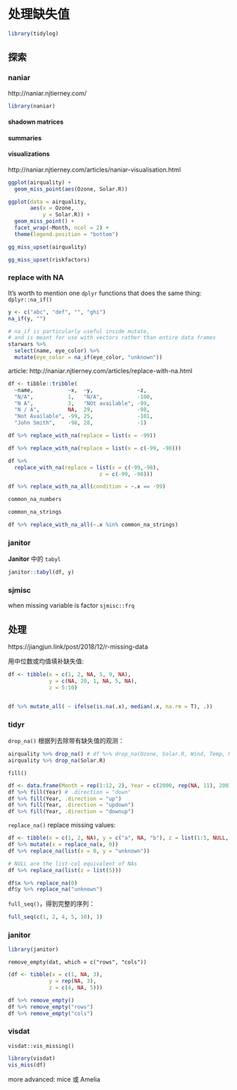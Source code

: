 

# 处理缺失值  {#missing-values}  

```r
library(tidylog)
```



## 探索  {#explore-missing}  

### naniar   

http://naniar.njtierney.com/

```r
library(naniar)
```

#### shadown matrices  

#### summaries

#### visualizations     

http://naniar.njtierney.com/articles/naniar-visualisation.html

```r
ggplot(airquality) + 
  geom_miss_point(aes(Ozone, Solar.R))
```

```r
ggplot(data = airquality,
       aes(x = Ozone,
           y = Solar.R)) + 
  geom_miss_point() + 
  facet_wrap(~Month, ncol = 2) + 
  theme(legend.position = "bottom")
```



```r
gg_miss_upset(airquality)
```

```r
gg_miss_upset(riskfactors)
```


### replace with NA  

It's worth to mention one `dplyr` functions that does the same thing:  
`dplyr::na_if()`

```r
y <- c("abc", "def", "", "ghi")
na_if(y, "")
```

```r
# na_if is particularly useful inside mutate,
# and is meant for use with vectors rather than entire data frames
starwars %>%
  select(name, eye_color) %>%
  mutate(eye_color = na_if(eye_color, "unknown"))
```



article: http://naniar.njtierney.com/articles/replace-with-na.html  

```r
df <- tibble::tribble(
  ~name,           ~x,  ~y,              ~z,  
  "N/A",           1,   "N/A",           -100, 
  "N A",           3,   "NOt available", -99,
  "N / A",         NA,  29,              -98,
  "Not Available", -99, 25,              -101,
  "John Smith",    -98, 28,              -1)
```




```r
df %>% replace_with_na(replace = list(x = -99))
```

```r
df %>% replace_with_na(replace = list(x = c(-99, -98)))
```


```r
df %>%
  replace_with_na(replace = list(x = c(-99,-98),
                             z = c(-99, -98)))
```

```r
df %>% replace_with_na_all(condition = ~.x == -99)
```

```r
common_na_numbers
```


```r
common_na_strings
```

```r
df %>% replace_with_na_all(~.x %in% common_na_strings)
```


### janitor

**Janitor** 中的 `tabyl`

```r
janitor::tabyl(df, y)
```

### sjmisc  

when missing variable is factor `sjmisc::frq`






## 处理   


https://jiangjun.link/post/2018/12/r-missing-data  

用中位数或均值填补缺失值:
```r
df <- tibble(x = c(1, 2, NA, 5, 9, NA),
             y = c(NA, 20, 1, NA, 5, NA),
             z = 5:10)


df %>% mutate_all( ~ ifelse(is.na(.x), median(.x, na.rm = T), .))
```

### tidyr   

`drop_na()` 根据列去除带有缺失值的观测：  

```r
airquality %>% drop_na() # df %>% drop_na(Ozone, Solar.R, Wind, Temp, Month, Day)
airquality %>% drop_na(Solar.R)
```

`fill()` 

```r
df <- data.frame(Month = rep(1:12, 2), Year = c(2000, rep(NA, 11), 2001, rep(NA, 11)))
df %>% fill(Year) # .direction = "down"
df %>% fill(Year, .direction = "up")
df %>% fill(Year, .direction = "updown")
df %>% fill(Year, .direction = "downup")
```



`replace_na()` replace missing values:  

```r
df <- tibble(x = c(1, 2, NA), y = c("a", NA, "b"), z = list(1:5, NULL, 10:20))
df %>% mutate(x = replace_na(x, 0))
df %>% replace_na(list(x = 0, y = "unknown"))
```


```r
# NULL are the list-col equivalent of NAs
df %>% replace_na(list(z = list(5)))
```

```r
df$x %>% replace_na(0)
df$y %>% replace_na("unknown")
```


`full_seq()`，得到完整的序列：  

```r
full_seq(c(1, 2, 4, 5, 10), 1)
```

### janitor

```r
library(janitor)
```


`remove_empty(dat, which = c("rows", "cols"))`  

```r
(df <- tibble(x = c(1, NA, 3),
             y = rep(NA, 3),
             z = c(4, NA, 5)))

df %>% remove_empty()
df %>% remove_empty("rows")
df %>% remove_empty("cols")
```





### visdat

`visdat::vis_missing()`  

```r
library(visdat)
vis_miss(df)
```




more advanced:  mice 或 Amelia


